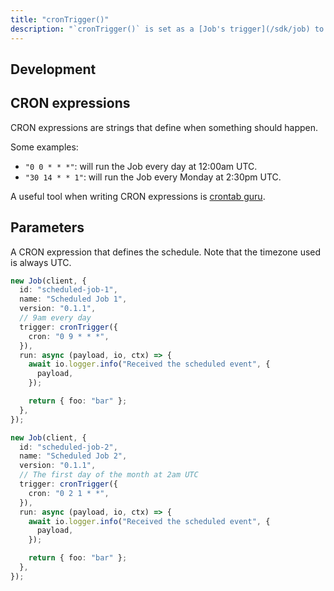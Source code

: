 ```yaml
---
title: "cronTrigger()"
description: "`cronTrigger()` is set as a [Job's trigger](/sdk/job) to trigger a Job on a recurring schedule using a CRON expression."
---
```


## Development

<Snippet file="scheduled-dev-warning.mdx" />

## CRON expressions

CRON expressions are strings that define when something should happen.

Some examples:

- `"0 0 * * *"`: will run the Job every day at 12:00am UTC.
- `"30 14 * * 1"`: will run the Job every Monday at 2:30pm UTC.

A useful tool when writing CRON expressions is [crontab guru](https://crontab.guru).

## Parameters

<ResponseField name="options" type="object" required>
  <Expandable title="options" defaultOpen>
    <ResponseField name="cron" type="string" required>
      A CRON expression that defines the schedule. Note that the timezone used
      is always UTC.
    </ResponseField>
  </Expandable>
</ResponseField>

<RequestExample>

```typescript 9am UTC everyday
new Job(client, {
  id: "scheduled-job-1",
  name: "Scheduled Job 1",
  version: "0.1.1",
  // 9am every day
  trigger: cronTrigger({
    cron: "0 9 * * *",
  }),
  run: async (payload, io, ctx) => {
    await io.logger.info("Received the scheduled event", {
      payload,
    });

    return { foo: "bar" };
  },
});
```

```typescript First day of month
new Job(client, {
  id: "scheduled-job-2",
  name: "Scheduled Job 2",
  version: "0.1.1",
  // The first day of the month at 2am UTC
  trigger: cronTrigger({
    cron: "0 2 1 * *",
  }),
  run: async (payload, io, ctx) => {
    await io.logger.info("Received the scheduled event", {
      payload,
    });

    return { foo: "bar" };
  },
});
```

</RequestExample>
